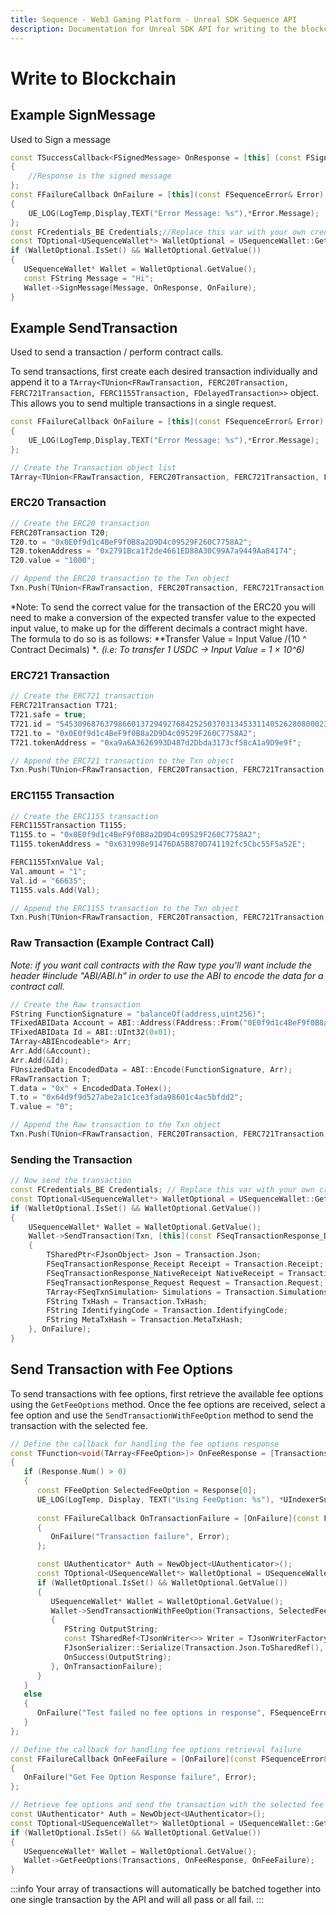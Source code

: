 ```yaml
---
title: Sequence - Web3 Gaming Platform - Unreal SDK Sequence API
description: Documentation for Unreal SDK API for writing to the blockchain with the Sequence infrastructure stack for web3 gaming.
---
```


# Write to Blockchain

## Example SignMessage

Used to Sign a message

```cpp
const TSuccessCallback<FSignedMessage> OnResponse = [this] (const FSignedMessage& Response)
{
	//Response is the signed message
};
const FFailureCallback OnFailure = [this](const FSequenceError& Error)
{
	UE_LOG(LogTemp,Display,TEXT("Error Message: %s"),*Error.Message);
};
const FCredentials_BE Credentials;//Replace this var with your own credentials however you choose to get them
const TOptional<USequenceWallet*> WalletOptional = USequenceWallet::Get(Credentials);
if (WalletOptional.IsSet() && WalletOptional.GetValue())
{
   USequenceWallet* Wallet = WalletOptional.GetValue();
   const FString Message = "Hi";
   Wallet->SignMessage(Message, OnResponse, OnFailure);
}
```
## Example SendTransaction

Used to send a transaction / perform contract calls.

To send transactions, first create each desired transaction individually and append it to a `TArray<TUnion<FRawTransaction, FERC20Transaction, FERC721Transaction, FERC1155Transaction, FDelayedTransaction>>` object. This allows you to send multiple transactions in a single request.

```cpp
const FFailureCallback OnFailure = [this](const FSequenceError& Error)
{
	UE_LOG(LogTemp,Display,TEXT("Error Message: %s"),*Error.Message);
};

// Create the Transaction object list
TArray<TUnion<FRawTransaction, FERC20Transaction, FERC721Transaction, FERC1155Transaction, FDelayedTransaction>> Txn;
```
### ERC20 Transaction

```cpp
// Create the ERC20 transaction
FERC20Transaction T20;
T20.to = "0x0E0f9d1c4BeF9f0B8a2D9D4c09529F260C7758A2";
T20.tokenAddress = "0x2791Bca1f2de4661ED88A30C99A7a9449Aa84174";
T20.value = "1000";

// Append the ERC20 transaction to the Txn object
Txn.Push(TUnion<FRawTransaction, FERC20Transaction, FERC721Transaction, FERC1155Transaction, FDelayedTransaction>(T20));
```

*Note: To send the correct value for the transaction of the ERC20 you will need to make a conversion of the expected transfer value to the expected input value, to make up for the different decimals a contract might have. The formula to do so is as follows: **Transfer Value = Input Value /(10 ^ Contract Decimals) **.
(i.e: To transfer 1 USDC -> Input Value = 1 × 10^6)*

### ERC721 Transaction

```cpp
// Create the ERC721 transaction
FERC721Transaction T721;
T721.safe = true;
T721.id = "54530968763798660137294927684252503703134533114052628080002308208148824588621";
T721.to = "0x0E0f9d1c4BeF9f0B8a2D9D4c09529F260C7758A2";
T721.tokenAddress = "0xa9a6A3626993D487d2Dbda3173cf58cA1a9D9e9f";

// Append the ERC721 transaction to the Txn object
Txn.Push(TUnion<FRawTransaction, FERC20Transaction, FERC721Transaction, FERC1155Transaction, FDelayedTransaction>(T721));
```

### ERC1155 Transaction

```cpp
// Create the ERC1155 transaction
FERC1155Transaction T1155;
T1155.to = "0x0E0f9d1c4BeF9f0B8a2D9D4c09529F260C7758A2";
T1155.tokenAddress = "0x631998e91476DA5B870D741192fc5Cbc55F5a52E";

FERC1155TxnValue Val;
Val.amount = "1";
Val.id = "66635";
T1155.vals.Add(Val);

// Append the ERC1155 transaction to the Txn object
Txn.Push(TUnion<FRawTransaction, FERC20Transaction, FERC721Transaction, FERC1155Transaction, FDelayedTransaction>(T1155));
```

### Raw Transaction (Example Contract Call)

*Note: if you want call contracts with the Raw type you'll want include the header #include "ABI/ABI.h" in order to use the ABI to encode the data for a contract call.*

```cpp
// Create the Raw transaction
FString FunctionSignature = "balanceOf(address,uint256)";
TFixedABIData Account = ABI::Address(FAddress::From("0E0f9d1c4BeF9f0B8a2D9D4c09529F260C7758A2"));
TFixedABIData Id = ABI::UInt32(0x01);
TArray<ABIEncodeable*> Arr;
Arr.Add(&Account);
Arr.Add(&Id);
FUnsizedData EncodedData = ABI::Encode(FunctionSignature, Arr);
FRawTransaction T;
T.data = "0x" + EncodedData.ToHex();
T.to = "0x64d9f9d527abe2a1c1ce3fada98601c4ac5bfdd2";
T.value = "0";

// Append the Raw transaction to the Txn object
Txn.Push(TUnion<FRawTransaction, FERC20Transaction, FERC721Transaction, FERC1155Transaction, FDelayedTransaction>(T));
```

### Sending the Transaction

```cpp
// Now send the transaction
const FCredentials_BE Credentials; // Replace this var with your own credentials however you choose to get them
const TOptional<USequenceWallet*> WalletOptional = USequenceWallet::Get(Credentials);
if (WalletOptional.IsSet() && WalletOptional.GetValue())
{
	USequenceWallet* Wallet = WalletOptional.GetValue();
	Wallet->SendTransaction(Txn, [this](const FSeqTransactionResponse_Data& Transaction)
	{
        TSharedPtr<FJsonObject> Json = Transaction.Json;
        FSeqTransactionResponse_Receipt Receipt = Transaction.Receipt;
        FSeqTransactionResponse_NativeReceipt NativeReceipt = Transaction.NativeReceipt;
        FSeqTransactionResponse_Request Request = Transaction.Request;
        TArray<FSeqTxnSimulation> Simulations = Transaction.Simulations;
        FString TxHash = Transaction.TxHash;
        FString IdentifyingCode = Transaction.IdentifyingCode;
        FString MetaTxHash = Transaction.MetaTxHash;
	}, OnFailure);
}
```

## Send Transaction with Fee Options

To send transactions with fee options, first retrieve the available fee options using the `GetFeeOptions` method. Once the fee options are received, select a fee option and use the `SendTransactionWithFeeOption` method to send the transaction with the selected fee.

```cpp
// Define the callback for handling the fee options response
const TFunction<void(TArray<FFeeOption>)> OnFeeResponse = [Transactions, OnSuccess, OnFailure](const TArray<FFeeOption>& Response)
{
   if (Response.Num() > 0)
   {
      const FFeeOption SelectedFeeOption = Response[0];
      UE_LOG(LogTemp, Display, TEXT("Using FeeOption: %s"), *UIndexerSupport::StructToString(SelectedFeeOption));
      
      const FFailureCallback OnTransactionFailure = [OnFailure](const FSequenceError& Error)
      {
         OnFailure("Transaction failure", Error);
      };

      const UAuthenticator* Auth = NewObject<UAuthenticator>();
      const TOptional<USequenceWallet*> WalletOptional = USequenceWallet::Get(Auth->GetStoredCredentials().GetCredentials());
      if (WalletOptional.IsSet() && WalletOptional.GetValue())
      {
         USequenceWallet* Wallet = WalletOptional.GetValue();
         Wallet->SendTransactionWithFeeOption(Transactions, SelectedFeeOption, [=](const FSeqTransactionResponse_Data& Transaction)
         {
            FString OutputString;
            const TSharedRef<TJsonWriter<>> Writer = TJsonWriterFactory<>::Create(&OutputString);
            FJsonSerializer::Serialize(Transaction.Json.ToSharedRef(), Writer);
            OnSuccess(OutputString);
         }, OnTransactionFailure);
      }
   }
   else
   {
      OnFailure("Test failed no fee options in response", FSequenceError(EErrorType::EmptyResponse, "Empty fee option response"));
   }
};

// Define the callback for handling fee options retrieval failure
const FFailureCallback OnFeeFailure = [OnFailure](const FSequenceError& Error)
{
   OnFailure("Get Fee Option Response failure", Error);
};

// Retrieve fee options and send the transaction with the selected fee option
const UAuthenticator* Auth = NewObject<UAuthenticator>();
const TOptional<USequenceWallet*> WalletOptional = USequenceWallet::Get(Auth->GetStoredCredentials().GetCredentials());
if (WalletOptional.IsSet() && WalletOptional.GetValue())
{
   USequenceWallet* Wallet = WalletOptional.GetValue();
   Wallet->GetFeeOptions(Transactions, OnFeeResponse, OnFeeFailure);
}
```

:::info
Your array of transactions will automatically be batched together into one single transaction by the API and will all pass or all fail.
:::